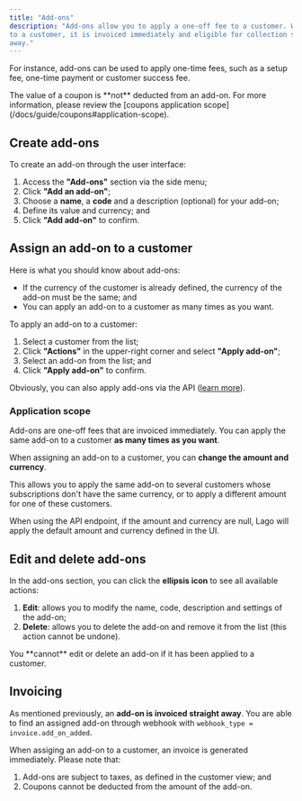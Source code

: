 ```yaml
---
title: "Add-ons"
description: "Add-ons allow you to apply a one-off fee to a customer. When you apply an add-on
to a customer, it is invoiced immediately and eligible for collection straight
away."
---
```


For instance, add-ons can be used to apply one-time fees, such as a setup fee,
one-time payment or customer success fee.

<Info>
  The value of a coupon is **not** deducted from an add-on. For more
  information, please review the [coupons application
  scope](/docs/guide/coupons#application-scope).
</Info>

## Create add-ons[](#create-add-ons "Direct link to heading")

To create an add-on through the user interface:

1. Access the **"Add-ons"** section via the side menu;
2. Click **"Add an add-on"**;
3. Choose a **name**, a **code** and a description (optional) for your add-on;
4. Define its value and currency; and
5. Click **"Add add-on"** to confirm.

## Assign an add-on to a customer[](#assign-an-add-on-to-a-customer "Direct link to heading")

Here is what you should know about add-ons:

- If the currency of the customer is already defined, the currency of the add-on
  must be the same; and
- You can apply an add-on to a customer as many times as you want.

To apply an add-on to a customer:

1. Select a customer from the list;
2. Click **"Actions"** in the upper-right corner and select **"Apply add-on"**;
3. Select an add-on from the list; and
4. Click **"Apply add-on"** to confirm.

Obviously, you can also apply add-ons via the API
([learn more](/docs/api/add%5Fons/apply-add-on)).

### Application scope[](#application-scope "Direct link to heading")

Add-ons are one-off fees that are invoiced immediately. You can apply the same
add-on to a customer **as many times as you want**.

When assigning an add-on to a customer, you can **change the amount and
currency**.

<Tip>
This allows you to apply the same add-on to several customers whose
subscriptions don't have the same currency, or to apply a different amount for
one of these customers.

When using the API endpoint, if the amount and currency are null, Lago will
apply the default amount and currency defined in the UI.

</Tip>

## Edit and delete add-ons[](#edit-and-delete-add-ons "Direct link to heading")

In the add-ons section, you can click the **ellipsis icon** to see all available
actions:

1. **Edit**: allows you to modify the name, code, description and settings of
   the add-on;
2. **Delete**: allows you to delete the add-on and remove it from the list (this
   action cannot be undone).

<Info>
  You **cannot** edit or delete an add-on if it has been applied to a customer.
</Info>

## Invoicing[](#invoicing "Direct link to heading")

As mentioned previously, an **add-on is invoiced straight away**. You are able
to find an assigned add-on through webhook with
`webhook_type = invoice.add_on_added`.

When assiging an add-on to a customer, an invoice is generated immediately.
Please note that:

1. Add-ons are subject to taxes, as defined in the customer view; and
2. Coupons cannot be deducted from the amount of the add-on.
